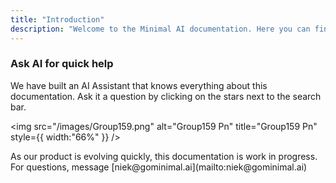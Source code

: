 ```yaml
---
title: "Introduction"
description: "Welcome to the Minimal AI documentation. Here you can find anything you need to configure your AI Agents."
---
```


### Ask AI for quick help

We have built an AI Assistant that knows everything about this documentation. Ask it a question by clicking on the stars next to the search bar.

<img
  src="/images/Group159.png"
  alt="Group159 Pn"
  title="Group159 Pn"
  style={{ width:"66%" }}
/>

<Info>
  As our product is evolving quickly, this documentation is work in progress. For questions, message [niek@gominimal.ai](mailto:niek@gominimal.ai)
</Info>
